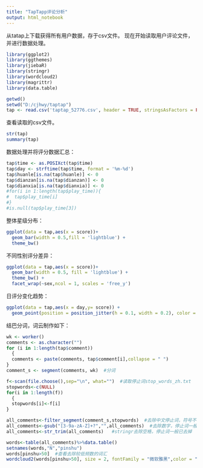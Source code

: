 ---
title: "TapTapp评论分析"
output: html_notebook
---

从tatap上下载获得所有用户数据，存于csv文件。
现在开始读取用户评论文件，并进行数据处理。

```{r packages, include=FALSE}
library(ggplot2)
library(ggthemes)
library(jiebaR)
library(stringr)
library(wordcloud2)
library(magrittr)
library(data.table)
```

```{r, echo=TRUE}
getwd()
setwd("D:/cjhwy/taptap")
tap <- read.csv('taptap_52776.csv', header = TRUE, stringsAsFactors = FALSE)
```

查看读取的csv文件。

```{r, echo=TRUE}
str(tap)
summary(tap)
```

数据处理并将评分数据汇总：

```{r, echo=TRUE}
tap$time <- as.POSIXct(tap$time)
tap$day <- strftime(tap$time, format = '%m-%d')
tap$huanle[is.na(tap$huanle)] <- 0
tap$dianzan[is.na(tap$dianzan)] <- 0
tap$dianxia[is.na(tap$dianxia)] <- 0
#for(i in 1:length(tap$play_time)){
#  tap$play_time[i]
#}
#is.null(tap$play_time[3])

```

整体星级分布：

```{r, echo=TRUE}
ggplot(data = tap,aes(x = score))+
  geom_bar(width = 0.5,fill = 'lightblue') +
  theme_bw() 
```

不同性别评分差异：

```{r, echo=TRUE}
ggplot(data = tap,aes(x = score))+
  geom_bar(width = 0.5, fill = 'lightblue') +
  theme_bw() +
  facet_wrap(~sex,ncol = 1, scales = 'free_y')
```

日评分变化趋势：

```{r, echo=TRUE}
ggplot(data = tap,aes(x = day,y= score)) +
  geom_point(position = position_jitter(h = 0.1, width = 0.2), color = 'blue', alpha=0.2 )
```

结巴分词，词云制作如下：

```{r, echo=FALSE}
wk <- worker()
comments <- as.character("")
for (i in 1:length(tap$comment))
  {
  comments <- paste(comments, tap$comment[i],collapse = " ")
}
comment_s <- segment(comments, wk)  #分词

f<-scan(file.choose(),sep="\n", what="")  #读取停止词stop_words_zh.txt
stopwords<-c(NULL)
for(i in 1:length(f))
  {
  stopwords[i]<-f[i]
}

all_comments<-filter_segment(comment_s,stopwords)  #去除中文停止词，符号不能识别会报错
all_comments<-gsub("[3-9a-zA-Z]+?","",all_comments)  #去除数字，停止词一般已去掉
all_comments<-str_trim(all_comments)   #stringr去除空格，停止词一般已去掉

words<-table(all_comments)%>%data.table()
setnames(words,"N","pinshu")
words[pinshu>50]  #查看去除较低频数的词汇
wordcloud2(words[pinshu>50], size = 2, fontFamily = "微软雅黑",color = "random-light", backgroundColor = "grey")
```